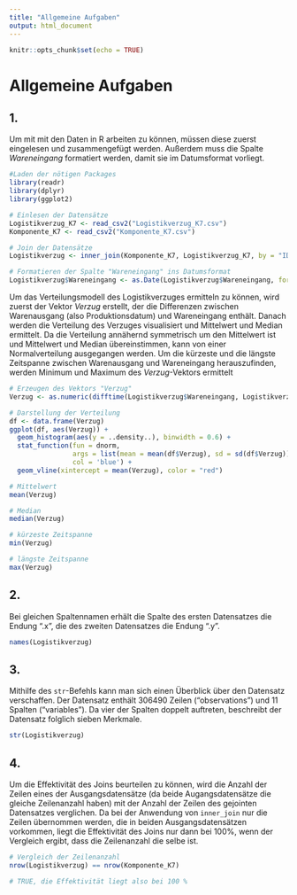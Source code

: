 ```yaml
---
title: "Allgemeine Aufgaben"
output: html_document
---
```


```r
knitr::opts_chunk$set(echo = TRUE)
```

# Allgemeine Aufgaben


## 1.

Um mit mit den Daten in R arbeiten zu können, müssen diese zuerst eingelesen und zusammengefügt werden.
Außerdem muss die Spalte _Wareneingang_ formatiert werden, damit sie im Datumsformat vorliegt.
```r
#Laden der nötigen Packages
library(readr)
library(dplyr)
library(ggplot2)

# Einlesen der Datensätze
Logistikverzug_K7 <- read_csv2("Logistikverzug_K7.csv")
Komponente_K7 <- read_csv2("Komponente_K7.csv")

# Join der Datensätze
Logistikverzug <- inner_join(Komponente_K7, Logistikverzug_K7, by = "IDNummer")

# Formatieren der Spalte "Wareneingang" ins Datumsformat
Logistikverzug$Wareneingang <- as.Date(Logistikverzug$Wareneingang, format = "%d.%m.%Y")
```

Um das Verteilungsmodell des Logistikverzuges ermitteln zu können, wird zuerst der Vektor _Verzug_ erstellt, der die Differenzen zwischen Warenausgang (also Produktionsdatum) und Wareneingang enthält. Danach werden die Verteilung des Verzuges visualisiert und Mittelwert und Median ermittelt. Da die Verteilung annähernd symmetrisch um den Mittelwert ist und Mittelwert und Median übereinstimmen, kann von einer Normalverteilung ausgegangen werden.
Um die kürzeste und die längste Zeitspanne zwischen Warenausgang und Wareneingang herauszufinden, werden Minimum und Maximum des _Verzug_-Vektors ermittelt


```r
# Erzeugen des Vektors "Verzug"
Verzug <- as.numeric(difftime(Logistikverzug$Wareneingang, Logistikverzug$Produktionsdatum, units = "days"))

# Darstellung der Verteilung
df <- data.frame(Verzug)
ggplot(df, aes(Verzug)) +
  geom_histogram(aes(y = ..density..), binwidth = 0.6) +
  stat_function(fun = dnorm, 
                args = list(mean = mean(df$Verzug), sd = sd(df$Verzug)),
                col = 'blue') +
  geom_vline(xintercept = mean(Verzug), color = "red")

# Mittelwert
mean(Verzug)

# Median
median(Verzug)

# kürzeste Zeitspanne
min(Verzug)

# längste Zeitspanne
max(Verzug)
```

## 2.

Bei gleichen Spaltennamen erhält die Spalte des ersten Datensatzes die Endung ".x", die des zweiten Datensatzes die Endung ".y".

```r
names(Logistikverzug)
```

## 3.

Mithilfe des `str`-Befehls kann man sich einen Überblick über den Datensatz verschaffen.
Der Datensatz enthält 306490 Zeilen ("observations") und 11 Spalten ("variables"). Da vier der Spalten doppelt auftreten, beschreibt der Datensatz folglich sieben Merkmale.

```r
str(Logistikverzug)
```

## 4.

Um die Effektivität des Joins beurteilen zu können, wird die Anzahl der Zeilen eines der Ausgangsdatensätze (da beide Augangsdatensätze die gleiche Zeilenanzahl haben) mit der Anzahl der Zeilen des gejointen Datensatzes verglichen. Da bei der Anwendung von `inner_join` nur die Zeilen übernommen werden, die in beiden Ausgangsdatensätzen vorkommen, liegt die Effektivität des Joins nur dann bei 100%, wenn der Vergleich ergibt, dass die Zeilenanzahl die selbe ist.

```r
# Vergleich der Zeilenanzahl
nrow(Logistikverzug) == nrow(Komponente_K7)

# TRUE, die Effektivität liegt also bei 100 %

```
